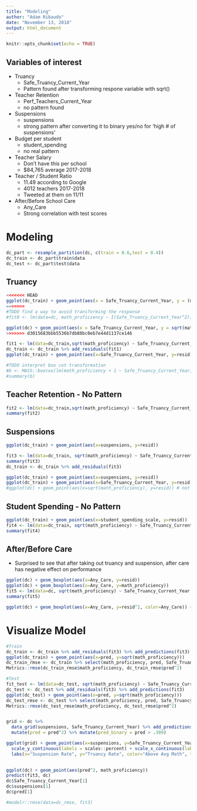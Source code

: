 ```yaml
---
title: "Modeling"
author: "Adam Ribaudo"
date: "November 13, 2018"
output: html_document
---
```


```r
knitr::opts_chunk$set(echo = TRUE)
```

## Variables of interest

* Truancy
  + Safe_Truancy_Current_Year
  + Pattern found after transforming respone variable with sqrt()
* Teacher Retention
  + Perf_Teachers_Current_Year
  + no pattern found
* Suspensions
  + suspensions
  + strong pattern after converting it to binary yes/no for 'high # of suspensions'
* Budget per student 
  + student_spending
  + no real pattern
* Teacher Salary
  + Don't have this per school 
  + $84,765 average 2017-2018 
* Teacher / Student Ratio
  + 11.49 according to Google
  + 4012 teachers 2017-2018
  + Tweeted at them on 11/11
* After/Before School Care
  + Any_Care
  + Strong correlation with test scores
  
# Modeling
```r
dc_part <- resample_partition(dc, c(train = 0.6,test = 0.4))
dc_train <- dc_part$train$data
dc_test <- dc_part$test$data
```

## Truancy
```r

<<<<<<< HEAD
ggplot(dc_train) + geom_point(aes(x = Safe_Truancy_Current_Year, y = (math_proficiency)^.5))
=======
#TODO find a way to avoid transforming the response
#fit0 <- lm(data=dc, math_proficiency ~ I(Safe_Truancy_Current_Year^2))

ggplot(dc) + geom_point(aes(x = Safe_Truancy_Current_Year, y = sqrt(math_proficiency)))
>>>>>>> d3015683bbb5536b7db80bc0eb7e44d1137ce146

fit1 <- lm(data=dc_train,sqrt(math_proficiency) ~ Safe_Truancy_Current_Year)
dc_train <- dc_train %>% add_residuals(fit1)
ggplot(dc_train) + geom_point(aes(x=Safe_Truancy_Current_Year, y=resid))

#TODO interpret box cot transformation
#b <- MASS::boxcox(lm(math_proficiency + 1 ~ Safe_Truancy_Current_Year, data=dc), plotit=T)
#summary(b)

```

## Teacher Retention - No Pattern

```r

fit2 <- lm(data=dc_train,sqrt(math_proficiency) ~ Safe_Truancy_Current_Year + Perf_Teachers_Current_Year)
summary(fit2)
```


## Suspensions
```r
ggplot(dc_train) + geom_point(aes(x=suspensions, y=resid))

fit3 <- lm(data=dc_train, sqrt(math_proficiency) ~ Safe_Truancy_Current_Year + suspensions)
summary(fit3)
dc_train <- dc_train %>% add_residuals(fit3)

ggplot(dc_train) + geom_point(aes(x=suspensions, y=resid))
ggplot(dc_train) + geom_point(aes(x=Safe_Truancy_Current_Year, y=resid))
#ggplot(dc) + geom_point(aes(x=sqrt(math_proficiency), y=resid)) # not sure what's going on here
```

## Student Spending - No Pattern
```r
ggplot(dc_train) + geom_point(aes(x=student_spending_scale, y=resid))
fit4 <- lm(data=dc_train, sqrt(math_proficiency) ~ Safe_Truancy_Current_Year + high_suspensions + student_spending)
summary(fit4)

```

## After/Before Care

- Surprised to see that after taking out truancy and suspension, after care has negative effect on performance

```r


ggplot(dc) + geom_boxplot(aes(x=Any_Care, y=resid))
ggplot(dc) + geom_boxplot(aes(x=Any_Care, y=math_proficiency))
fit5 <- lm(data=dc, sqrt(math_proficiency) ~ Safe_Truancy_Current_Year + high_suspensions + Any_Care)
summary(fit5)

ggplot(dc) + geom_boxplot(aes(x=Any_Care, y=resid^2, color=Any_Care)) + labs(x="Provides Before or After School Care", y="Residuals") + scale_y_continuous(labels = scales::percent) + theme_light() + guides(color=FALSE)

```

# Visualize Model
```r
#Train
dc_train <- dc_train %>% add_residuals(fit3) %>% add_predictions(fit3)
ggplot(dc_train) + geom_point(aes(x=pred, y=sqrt(math_proficiency)))
dc_train_rmse <- dc_train %>% select(math_proficiency, pred, Safe_Truancy_Current_Year, suspensions) %>% na.omit()
Metrics::rmse(dc_train_rmse$math_proficiency, dc_train_rmse$pred^2)

#Test
fit_test <- lm(data=dc_test, sqrt(math_proficiency) ~ Safe_Truancy_Current_Year + suspensions)
dc_test <- dc_test %>% add_residuals(fit3) %>% add_predictions(fit3)
ggplot(dc_test) + geom_point(aes(x=pred, y=sqrt(math_proficiency)))
dc_test_rmse <- dc_test %>% select(math_proficiency, pred, Safe_Truancy_Current_Year, suspensions) %>% na.omit()
Metrics::rmse(dc_test_rmse$math_proficiency, dc_test_rmse$pred^2)


grid <- dc %>% 
  data_grid(suspensions, Safe_Truancy_Current_Year) %>% add_predictions(fit3) %>% na.omit() %>% 
  mutate(pred = pred^2) %>% mutate(pred_binary = pred > .309) 

ggplot(grid) + geom_point(aes(x=suspensions, y=Safe_Truancy_Current_Year, color=pred_binary)) +
  scale_y_continuous(labels = scales::percent) + scale_x_continuous(labels = scales::percent) + 
  labs(x="Suspension Rate", y="Truancy Rate", color="Above Avg Math", title="Predicted Inputs to Achieve Above Average Math Proficiency") + theme_light()
  

ggplot(dc) + geom_point(aes(pred^2, math_proficiency))
predict(fit3, dc)
dc$Safe_Truancy_Current_Year[1]
dc$suspensions[1]
dc$pred[1]

#modelr::rmse(data=dc_rmse, fit3)

```
